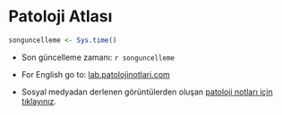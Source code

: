 # Patoloji Atlası {#patoloji-atlasi .unnumbered}

```r
songuncelleme <- Sys.time() 
```

-   Son güncelleme zamanı: `r songuncelleme`

-   For English go to: [lab.patolojinotlari.com](https://lab.patolojinotlari.com/)

-   Sosyal medyadan derlenen görüntülerden oluşan [patoloji notları için tıklayınız](https://www.patolojinotlari.com/).
